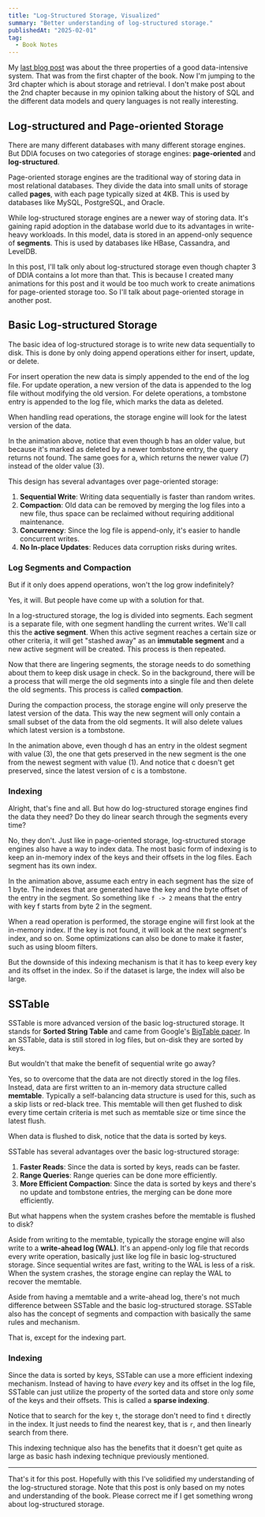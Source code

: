 ```yaml
---
title: "Log-Structured Storage, Visualized"
summary: "Better understanding of log-structured storage."
publishedAt: "2025-02-01"
tag:
  - Book Notes
---
```


My [last blog post](https://danils.xyz/blog/06-ddia-01) was about the three properties of a good data-intensive system.
That was from the first chapter of the book. Now I'm jumping to the 3rd chapter which is about storage and retrieval.
I don't make post about the 2nd chapter because in my opinion talking about the history of SQL and
the different data models and query languages is not really interesting.

## Log-structured and Page-oriented Storage

There are many different databases with many different storage engines.
But DDIA focuses on two categories of storage engines: **page-oriented** and **log-structured**.

Page-oriented storage engines are the traditional way of storing data in most relational databases.
They divide the data into small units of storage called **pages**, with each page typically sized at 4KB.
This is used by databases like MySQL, PostgreSQL, and Oracle.

While log-structured storage engines are a newer way of storing data.
It's gaining rapid adoption in the database world due to its advantages in write-heavy workloads.
In this model, data is stored in an append-only sequence of **segments**.
This is used by databases like HBase, Cassandra, and LevelDB.

In this post, I'll talk only about log-structured storage even though chapter 3 of DDIA
contains a lot more than that. This is because I created many animations for this post
and it would be too much work to create animations for page-oriented storage too.
So I'll talk about page-oriented storage in another post.

## Basic Log-structured Storage

The basic idea of log-structured storage is to write new data sequentially to disk.
This is done by only doing append operations either for insert, update, or delete.

<Media
  src="/images/blogs/07/basic.mp4"
  sizes="640px"
  alt="Replication flow diagram"
  aspectRatio=""
  radius="l"
/>

For insert operation the new data is simply appended to the end of the log file.
For update operation, a new version of the data is appended to the log file without modifying the old version.
For delete operations, a tombstone entry is appended to the log file, which marks the data as deleted.

When handling read operations, the storage engine will look for the latest version of the data.

<Media
  src="/images/blogs/07/compaction.mp4"
  sizes="640px"
  alt="Replication flow diagram"
  aspectRatio="16/9"
  radius="l"
/>

In the animation above, notice that even though b has an older value, but because it's marked as deleted
by a newer tombstone entry, the query returns not found. The same goes for a,
which returns the newer value (7) instead of the older value (3).

This design has several advantages over page-oriented storage:

1. **Sequential Write**: Writing data sequentially is faster than random writes.
2. **Compaction**: Old data can be removed by merging the log files into a
   new file, thus space can be reclaimed without requiring additional maintenance.
3. **Concurrency**: Since the log file is append-only, it's easier to handle concurrent writes.
4. **No In-place Updates**: Reduces data corruption risks during writes.

### Log Segments and Compaction

But if it only does append operations, won't the log grow indefinitely?

Yes, it will. But people have come up with a solution for that.

In a log-structured storage, the log is divided into segments. Each segment is a separate file,
with one segment handling the current writes. We'll call this the **active segment**.
When this active segment reaches a certain size or other criteria,
it will get "stashed away" as an **immutable segment** and a new active segment will be created.
This process is then repeated.

<Media
  src="/images/blogs/07/log-segments.mp4"
  sizes="640px"
  alt="Replication flow diagram"
  aspectRatio="16/9"
  radius="l"
/>

Now that there are lingering segments, the storage needs to do something about them to keep disk usage in check.
So in the background, there will be a process that will merge the old segments into a single file
and then delete the old segments. This process is called **compaction**.

<Media
  src="/images/blogs/07/memtable-and-wal.mp4"
  sizes="640px"
  alt="Replication flow diagram"
  aspectRatio="16/9"
  radius="l"
/>

During the compaction process, the storage engine will only preserve the latest version of the data.
This way the new segment will only contain a small subset of the data from the old segments. It will
also delete values which latest version is a tombstone.

In the animation above, even though d has an entry in the oldest segment with value (3), the one that gets preserved
in the new segment is the one from the newest segment with value (1). And notice that c doesn't get preserved,
since the latest version of c is a tombstone.

### Indexing

Alright, that's fine and all. But how do log-structured storage engines find the data they need?
Do they do linear search through the segments every time?

No, they don't. Just like in page-oriented storage, log-structured storage engines also have a way to index data.
The most basic form of indexing is to keep an in-memory index of the keys and their offsets in the log files.
Each segment has its own index.

<Media
  src="/images/blogs/07/indexing.mp4"
  sizes="640px"
  alt="Replication flow diagram"
  aspectRatio="16/9"
  radius="l"
/>

In the animation above, assume each entry in each segment has the size of 1 byte.
The indexes that are generated have the key and the byte offset of the entry in the segment.
So something like `f -> 2` means that the entry with key f starts from byte 2 in the segment.

When a read operation is performed, the storage engine will first look at the in-memory index.
If the key is not found, it will look at the next segment's index, and so on.
Some optimizations can also be done to make it faster, such as using bloom filters.

But the downside of this indexing mechanism is that it has to keep every key and its offset in the index.
So if the dataset is large, the index will also be large.

## SSTable

SSTable is more advanced version of the basic log-structured storage.
It stands for **Sorted String Table** and came from Google's [BigTable paper](https://static.googleusercontent.com/media/research.google.com/en//archive/bigtable-osdi06.pdf).
In an SSTable, data is still stored in log files, but on-disk they are sorted by keys.

But wouldn't that make the benefit of sequential write go away?

Yes, so to overcome that the data are not directly stored in the log files.
Instead, data are first written to an in-memory data structure called **memtable**.
Typically a self-balancing data structure is used for this, such as a skip lists or red-black tree.
This memtable will then get flushed to disk every time certain criteria is met such as
memtable size or time since the latest flush.

<Media
  src="/images/blogs/07/memtable-and-wal.mp4"
  sizes="640px"
  alt="Replication flow diagram"
  aspectRatio="16/9"
  radius="l"
/>

When data is flushed to disk, notice that the data is sorted by keys.

SSTable has several advantages over the basic log-structured storage:

1. **Faster Reads**: Since the data is sorted by keys, reads can be faster.
2. **Range Queries**: Range queries can be done more efficiently.
3. **More Efficient Compaction**: Since the data is sorted by keys and
   there's no update and tombstone entries, the merging can be done more efficiently.

But what happens when the system crashes before the memtable is flushed to disk?

Aside from writing to the memtable, typically the storage engine will also write to a **write-ahead log (WAL)**.
It's an append-only log file that records every write operation, basically just like log file in basic log-structured storage.
Since sequential writes are fast, writing to the WAL is less of a risk.
When the system crashes, the storage engine can replay the WAL to recover the memtable.

Aside from having a memtable and a write-ahead log, there's not much difference between SSTable and
the basic log-structured storage.
SSTable also has the concept of segments and compaction with basically the same rules and mechanism.

That is, except for the indexing part.

### Indexing

Since the data is sorted by keys, SSTable can use a more efficient indexing mechanism.
Instead of having to have _every_ key and its offset in the log file, SSTable can just utilize
the property of the sorted data and store only _some_ of the keys and their offsets.
This is called a **sparse indexing**.

<Media
  src="/images/blogs/07/sstable-indexing.mp4"
  sizes="640px"
  alt="Replication flow diagram"
  aspectRatio="16/9"
  radius="l"
/>

Notice that to search for the key `t`, the storage don't need to find `t` directly in the index.
It just needs to find the nearest key, that is `r`, and then linearly search from there.

This indexing technique also has the benefits that it doesn't get quite as large as basic hash
indexing technique previously mentioned.

---

That's it for this post. Hopefully with this I've solidified my understanding of the log-structured storage.
Note that this post is only based on my notes and understanding of the book.
Please correct me if I get something wrong about log-structured storage.
